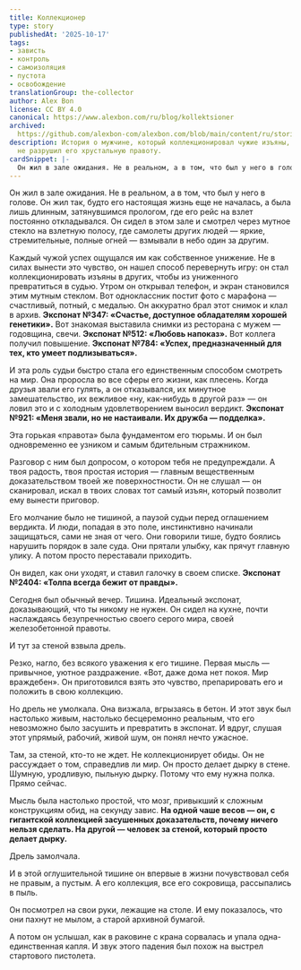 ```yaml
---
title: Коллекционер
type: story
publishedAt: '2025-10-17'
tags:
- зависть
- контроль
- самоизоляция
- пустота
- освобождение
translationGroup: the-collector
author: Alex Bon
license: CC BY 4.0
canonical: https://www.alexbon.com/ru/blog/kollektsioner
archived: 
  https://github.com/alexbon-com/alexbon.com/blob/main/content/ru/stories/kollektsioner.mdx
description: История о мужчине, который коллекционировал чужие изъяны, пока шум дрели
  не разрушил его хрустальную правоту.
cardSnippet: |-
  Он жил в зале ожидания. Не в реальном, а в том, что был у него в голове. Он жил так, будто его настоящая жизнь еще не началась, а была лишь длинным, затянувшимся прологом, где его рейс на взлет постоянно откладывался. Он сидел в этом зале и смотрел через мутное стекло на взлетную полосу, где самолеты других людей — яркие, стремительные, полные огней — взмывали в небо один за другим. 
---
```


Он жил в зале ожидания. Не в реальном, а в том, что был у него в голове. Он жил так, будто его настоящая жизнь еще не началась, а была лишь длинным, затянувшимся прологом, где его рейс на взлет постоянно откладывался. Он сидел в этом зале и смотрел через мутное стекло на взлетную полосу, где самолеты других людей — яркие, стремительные, полные огней — взмывали в небо один за другим.

Каждый чужой успех ощущался им как собственное унижение. Не в силах вынести это чувство, он нашел способ перевернуть игру: он стал коллекционировать изъяны в других, чтобы из униженного превратиться в судью. Утром он открывал телефон, и экран становился этим мутным стеклом. Вот одноклассник постит фото с марафона — счастливый, потный, с медалью. Он аккуратно брал этот снимок и клал в архив. **Экспонат №347: «Счастье, доступное обладателям хорошей генетики».** Вот знакомая выставила снимки из ресторана с мужем — годовщина, свечи. **Экспонат №512: «Любовь напоказ».** Вот коллега получил повышение. **Экспонат №784: «Успех, предназначенный для тех, кто умеет подлизываться».**

И эта роль судьи быстро стала его единственным способом смотреть на мир. Она проросла во все сферы его жизни, как плесень. Когда друзья звали его гулять, а он отказывался, их минутное замешательство, их вежливое «ну, как-нибудь в другой раз» — он ловил это и с холодным удовлетворением выносил вердикт. **Экспонат №921: «Меня звали, но не настаивали. Их дружба — подделка».**

Эта горькая «правота» была фундаментом его тюрьмы. И он был одновременно ее узником и самым бдительным стражником.

Разговор с ним был допросом, о котором тебя не предупреждали. А твоя радость, твоя простая история — главным вещественным доказательством твоей же поверхностности. Он не слушал — он сканировал, искал в твоих словах тот самый изъян, который позволит ему вынести приговор.

Его молчание было не тишиной, а паузой судьи перед оглашением вердикта. И люди, попадая в это поле, инстинктивно начинали защищаться, сами не зная от чего. Они говорили тише, будто боялись нарушить порядок в зале суда. Они прятали улыбку, как прячут главную улику. А потом просто переставали приходить.

Он видел, как они уходят, и ставил галочку в своем списке. **Экспонат №2404: «Толпа всегда бежит от правды».**

Сегодня был обычный вечер. Тишина. Идеальный экспонат, доказывающий, что ты никому не нужен. Он сидел на кухне, почти наслаждаясь безупречностью своего серого мира, своей железобетонной правоты.

И тут за стеной взвыла дрель.

Резко, нагло, без всякого уважения к его тишине. Первая мысль — привычное, уютное раздражение. «Вот, даже дома нет покоя. Мир враждебен». Он приготовился взять это чувство, препарировать его и положить в свою коллекцию.

Но дрель не умолкала. Она визжала, вгрызаясь в бетон. И этот звук был настолько живым, настолько бесцеремонно реальным, что его невозможно было засушить и превратить в экспонат. И вдруг, слушая этот упрямый, рабочий, живой шум, он понял нечто ужасное.

Там, за стеной, кто-то не ждет. Не коллекционирует обиды. Он не рассуждает о том, справедлив ли мир. Он просто делает дырку в стене. Шумную, уродливую, пыльную дырку. Потому что ему нужна полка. Прямо сейчас.

Мысль была настолько простой, что мозг, привыкший к сложным конструкциям обид, на секунду завис. **На одной чаше весов — он, с гигантской коллекцией засушенных доказательств, почему ничего нельзя сделать. На другой — человек за стеной, который просто делает дырку.**

Дрель замолчала.

И в этой оглушительной тишине он впервые в жизни почувствовал себя не правым, а пустым. А его коллекция, все его сокровища, рассыпались в пыль.

Он посмотрел на свои руки, лежащие на столе. И ему показалось, что они пахнут не мылом, а старой архивной бумагой.

А потом он услышал, как в раковине с крана сорвалась и упала одна-единственная капля. И звук этого падения был похож на выстрел стартового пистолета.